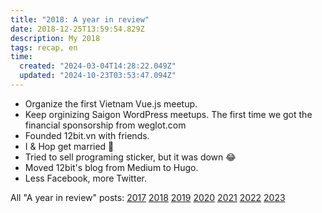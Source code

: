```yaml
---
title: "2018: A year in review"
date: 2018-12-25T13:59:54.829Z
description: My 2018
tags: recap, en
time:
  created: "2024-03-04T14:28:22.049Z"
  updated: "2024-10-23T03:53:47.094Z"
---
```


- Organize the first Vietnam Vue.js meetup.
- Keep orginizing Saigon WordPress meetups. The first time we got the financial sponsorship from weglot.com
- Founded 12bit.vn with friends.
- I & Hop get married 💒
- Tried to sell programing sticker, but it was down 😂
- Moved 12bit's blog from Medium to Hugo.
- Less Facebook, more Twitter.

All "A year in review" posts: [2017](/notes/2017-year-in-review) [2018](/notes/2018-year-in-review) [2019](/notes/2019-year-in-review) [2020](/notes/2020-year-in-review) [2021](/notes/2021-year-in-review) [2022](/notes/2022-year-in-review) [2023](/notes/2023-year-in-review)
